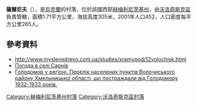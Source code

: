 {{coord|49|26|47|N|26|25|19|E|scale:100000|display=title}}

'''薩爾尼夫'''（{{lang-uk|Сарнів}}），是[[烏克蘭|烏克蘭]]的村落，位於該國西部[[赫梅利尼茨基州|赫梅利尼茨基州]]，由[[沃洛奇斯克區|沃洛奇斯克區]]負責管轄，面積1.71平方公里，海拔高度305米，2001年人口452，人口密度每平方公里265人。

==參考資料==
* http://www.myslenedrevo.com.ua/studies/xramypod/12volochisk.html
* [http://weather.in.ua/ua/hmel'nickaja/23307 Погода в селі Сарнів]
* [https://web.archive.org/web/20160304103840/http://admvol.at.ua/golodvregioni.doc Голодомор у регіоні. Перелік населених пунктів Волочиського району Хмельницької області, що постраждали від Голодомору 1932-1933 років.]

{{DEFAULTSORT:Сарнів}}
[[Category:赫梅利尼茨基州村落|Category:赫梅利尼茨基州村落]]
[[Category:沃洛奇斯克區村落|Category:沃洛奇斯克區村落]]


{{Khmelnytskyi-geo-stub}}